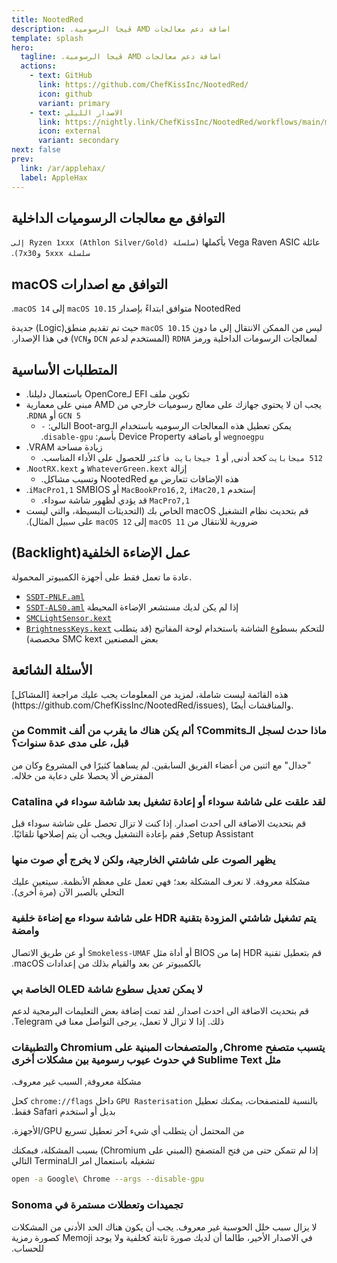 ```yaml
---
title: NootedRed
description: ڤيجا ‫الرسومية.‬ AMD اضافة دعم ‫معالجات‬
template: splash
hero:
  tagline: ڤيجا ‫الرسومية.‬ AMD اضافة دعم ‫معالجات‬
  actions:
    - text: GitHub
      link: https://github.com/ChefKissInc/NootedRed/
      icon: github
      variant: primary
    - text: الاصدار الليلي
      link: https://nightly.link/ChefKissInc/NootedRed/workflows/main/master/Artifacts.zip
      icon: external
      variant: secondary
next: false
prev:
  link: /ar/applehax/
  label: AppleHax
---
```



## ‫التوافق مع معالجات الرسوميات الداخلية‬

‫عائلة Vega Raven ASIC بأكملها `(سلسلة Ryzen 1xxx (Athlon Silver/Gold) إلى سلسلة 5xxx و7x30)`.‬

## ‫التوافق مع اصدارات macOS‬

‫NootedRed متوافق ابتداءً بإصدار `macOS 10.15` إلى `macOS 14`.‬

‫ليس من الممكن الانتقال إلى ما دون `macOS 10.15` حيث تم تقديم منطق(Logic) جديدة لمعالجات الرسومات الداخلية ورمز `RDNA` (المستخدم لدعم `DCN` و`VCN`) في هذا الإصدار.‬

## المتطلبات الأساسية

- ‫تكوين ملف EFI لـOpenCore باستعمال دليلنا.‬
- ‫يجب ان لا يحتوي جهازك على معالج رسوميات خارجي من AMD مبني على معمارية `GCN 5` أو `RDNA`.‬
  - ‫يمكن تعطيل هذه المعالجات الرسوميه باستخدام الـBoot-arg التالي: `-wegnoegpu` أو باضافة Device Property بأسم: `disable-gpu`.‬
- ‫زيادة مساحة VRAM.‬
  - ‫`512 ميجابايت` كحد أدنى, أو `1 جيجابايت فأكثر` للحصول على الأداء المناسب.‬
- ‫إزالة `WhateverGreen.kext` و `NootRX.kext`.‬
  - ‫هذه الإضافات تتعارض مع NootedRed وتسبب مشاكل.‬
- ‫إستخدم `MacBookPro16,2`, `iMac20,1` أو `iMacPro1,1` SMBIOS.‬
  - ‫`MacPro7,1` قد يؤدي لظهور شاشة سوداء.‬
- ‫قم بتحديث نظام التشغيل macOS الخاص بك (التحديثات البسيطة، والتي ليست ضرورية للانتقال من `macOS 11` إلى `macOS 12` على سبيل المثال).‬

## ‫عمل ‬الإضاءة الخلفية‫(Backlight)‬

عادة ما ‫تعمل‬ فقط على أجهزة الكمبيوتر المحمولة.

- [`SSDT-PNLF.aml`](/Extras/SSDTs/SSDT-PNLF.aml)
- [`SSDT-ALS0.aml`](/Extras/SSDTs/SSDT-ALS0.aml) إذا لم يكن لديك مستشعر الإضاءة المحيطة
- [`SMCLightSensor.kext`](https://github.com/Acidanthera/VirtualSMC)
- [`BrightnessKeys.kext`](https://github.com/Acidanthera/BrightnessKeys) ‫للتحكم بسطوع الشاشة باستخدام لوحة المفاتيح (قد يتطلب بعض المصنعين SMC kext مخصصة)‬

## الأسئلة الشائعة

<Aside type="danger">
هذه القائمة ليست شاملة، لمزيد من المعلومات يجب عليك مراجعة [المشاكل](https://github.com/ChefKissInc/NootedRed/issues), ‫و‬المناقشات‫ أيضًا‬.
</Aside>

### ‫ماذا حدث لسجل الـCommits؟ ألم يكن هناك ما يقرب من ألف Commit من قبل، على مدى عدة سنوات؟‬

‫"جدال" مع اثنين من أعضاء الفريق السابقين. لم يساهما كثيرًا في المشروع وكان من المفترض ألا يحصلا على دعاية من خلاله.‬

### ‫لقد علقت على شاشة سوداء أو إعادة تشغيل بعد شاشة سوداء في Catalina‬

‫قم بتحديث الاضافة الى احدث اصدار. إذا كنت لا تزال تحصل على شاشة سوداء قبل Setup Assistant, فقم بإعادة التشغيل ويجب أن يتم إصلاحها تلقائيًا.‬

### يظهر الصوت على شاشتي الخارجية، ولكن لا يخرج أي صوت منها

‫مشكلة معروفة. لا نعرف المشكلة بعد؛ فهي تعمل على معظم الأنظمة. سيتعين عليك التحلي بالصبر الآن (مرة أخرى).‬

### ‫يتم تشغيل شاشتي المزودة بتقنية HDR على شاشة سوداء مع إضاءة خلفية وامضة‬

‫قم بتعطيل تقنية HDR إما من BIOS أو أداة مثل `Smokeless-UMAF` أو عن طريق الاتصال بالكمبيوتر عن بعد والقيام بذلك من إعدادات macOS.‬

### ‫لا يمكن تعديل سطوع شاشة OLED الخاصة بي‬

‫قم بتحديث الاضافة الى احدث اصدار, لقد تمت إضافة بعض التعليمات البرمجية لدعم ذلك. إذا لا تزال لا تعمل، يرجى التواصل معنا في Telegram.‬

### ‫يتسبب متصفح Chrome, والمتصفحات المبنية على Chromium والتطبيقات مثل Sublime Text في حدوث عيوب رسومية بين مشكلات أخرى‬

‫مشكلة معروفة, السبب غير معروف.‬

‫بالنسبة للمتصفحات، يمكنك تعطيل `GPU Rasterisation` داخل `chrome://flags` كحل بديل أو استخدم Safari فقط.‬

‫من المحتمل أن يتطلب أي شيء آخر تعطيل تسريع GPU/الأجهزة.‬

‫إذا لم تتمكن حتى من فتح المتصفح (المبني على Chromium) بسبب المشكلة، فيمكنك تشغيله باستعمال امر الـTerminal التالي‬

```sh
open -a Google\ Chrome --args --disable-gpu
```

### ‫تجميدات وتعطلات مستمرة في Sonoma‬

‫لا يزال سبب خلل الحوسبة غير معروف. يجب أن يكون هناك الحد الأدنى من المشكلات في الاصدار الأخير، طالما أن لديك صورة ثابتة كخلفية ولا يوجد Memoji كصورة رمزية للحساب.‬
